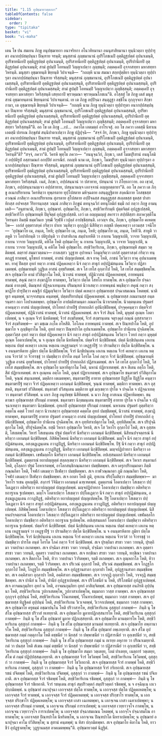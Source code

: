 ```yaml
---
title: "1.15 อุปชฺฌายวตฺตกถา"
tableOfContents: false
sidebar:
  order: 7
type: "tipitaka"
basket: "vi"
book: "vi-maha"
---
```



<DynamicBreadcrumb />

<Division number="64" book="vi-maha">

<Paragraph number="251" book="vi-maha">
เตน โข ปน สมเยน ภิกฺขู อนุปชฺฌายกา อนาจริยกา อโนวทิยมานา อนนุสาสิยมานา ทุนฺนิวตฺถา ทุปฺปารุตา อนากปฺปสมฺปนฺนา ปิณฺฑาย จรนฺติ; มนุสฺสานํ ภุญฺชมานานํ อุปริโภชเนปิ อุตฺติฏฺฐปตฺตํ อุปนาเมนฺติ, อุปริขาทนีเยปิ อุตฺติฏฺฐปตฺตํ อุปนาเมนฺติ, อุปริสายนีเยปิ อุตฺติฏฺฐปตฺตํ อุปนาเมนฺติ, อุปริปานีเยปิ อุตฺติฏฺฐปตฺตํ อุปนาเมนฺติ; สามํ สูปมฺปิ โอทนมฺปิ วิญฺญาเปตฺวา ภุญฺชนฺติ; ภตฺตคฺเคปิ อุจฺจาสทฺทา มหาสทฺทา วิหรนฺติ. มนุสฺสา อุชฺฌายนฺติ ขิยฺยนฺติ วิปาเจนฺติ—  “กถญฺหิ นาม สมณา สกฺยปุตฺติยา ทุนฺนิวตฺถา ทุปฺปารุตา อนากปฺปสมฺปนฺนา ปิณฺฑาย จริสฺสนฺติ; มนุสฺสานํ ภุญฺชมานานํ, อุปริโภชเนปิ อุตฺติฏฺฐปตฺตํ อุปนาเมสฺสนฺติ, อุปริขาทนีเยปิ อุตฺติฏฺฐปตฺตํ อุปนาเมสฺสนฺติ, อุปริสายนีเยปิ อุตฺติฏฺฐปตฺตํ อุปนาเมสฺสนฺติ, อุปริปานีเยปิ อุตฺติฏฺฐปตฺตํ อุปนาเมสฺสนฺติ; สามํ สูปมฺปิ โอทนมฺปิ วิญฺญาเปตฺวา ภุญฺชิสฺสนฺติ; ภตฺตคฺเคปิ อุจฺจาสทฺทา มหาสทฺทา วิหริสฺสนฺติ เสยฺยถาปิ พฺราหฺมณา พฺราหฺมณโภชเน”ติ.
</Paragraph>

<Paragraph number="252" book="vi-maha">
อโสฺสสุํ โข ภิกฺขู เตสํ มนุสฺสานํ อุชฺฌายนฺตานํ ขิยฺยนฺตานํ วิปาเจนฺตานํ. เย เต ภิกฺขู อปฺปิจฺฉา สนฺตุฏฺฐา ลชฺชิโน กุกฺกุจฺจกา สิกฺขากามา, เต อุชฺฌายนฺติ ขิยฺยนฺติ วิปาเจนฺติ—  “กถญฺหิ นาม ภิกฺขู ทุนฺนิวตฺถา ทุปฺปารุตา อนากปฺปสมฺปนฺนา ปิณฺฑาย จริสฺสนฺติ; มนุสฺสานํ ภุญฺชมานานํ, อุปริโภชเนปิ อุตฺติฏฺฐปตฺตํ อุปนาเมสฺสนฺติ, อุปริขาทนีเยปิ อุตฺติฏฺฐปตฺตํ อุปนาเมสฺสนฺติ, อุปริสายนีเยปิ อุตฺติฏฺฐปตฺตํ อุปนาเมสฺสนฺติ, อุปริปานีเยปิ อุตฺติฏฺฐปตฺตํ อุปนาเมสฺสนฺติ; สามํ สูปมฺปิ โอทนมฺปิ วิญฺญาเปตฺวา ภุญฺชิสฺสนฺติ; ภตฺตคฺเคปิ อุจฺจาสทฺทา มหาสทฺทา วิหริสฺสนฺตี”ติ. อถ โข เต ภิกฺขู …เป…  ภควโต เอตมตฺถํ อาโรเจสุํ.
</Paragraph>

<Paragraph number="253" book="vi-maha">
อถ โข ภควา เอตสฺมึ นิทาเน เอตสฺมึ ปกรเณ ภิกฺขุสํฆํ สนฺนิปาตาเปตฺวา ภิกฺขู ปฏิปุจฺฉิ—  “สจฺจํ กิร, ภิกฺขเว, ภิกฺขู ทุนฺนิวตฺถา ทุปฺปารุตา อนากปฺปสมฺปนฺนา ปิณฺฑาย จรนฺติ, มนุสฺสานํ ภุญฺชมานานํ อุปริโภชเนปิ อุตฺติฏฺฐปตฺตํ อุปนาเมนฺติ, อุปริขาทนีเยปิ อุตฺติฏฺฐปตฺตํ อุปนาเมนฺติ, อุปริสายนีเยปิ อุตฺติฏฺฐปตฺตํ อุปนาเมนฺติ, อุปริปานีเยปิ อุตฺติฏฺฐปตฺตํ อุปนาเมนฺติ, สามํ สูปมฺปิ โอทนมฺปิ วิญฺญาเปตฺวา ภุญฺชนฺติ, ภตฺตคฺเคปิ อุจฺจาสทฺทา มหาสทฺทา วิหรนฺตี”ติ? “สจฺจํ, ภควา”ติ. วิครหิ พุทฺโธ ภควา—  “อนนุจฺฉวิกํ, ภิกฺขเว, เตสํ โมฆปุริสานํ อนนุโลมิกํ อปฺปติรูปํ อสฺสามณกํ อกปฺปิยํ อกรณียํ. กถญฺหิ นาม เต, ภิกฺขเว, โมฆปุริสา ทุนฺนิวตฺถา ทุปฺปารุตา อนากปฺปสมฺปนฺนา ปิณฺฑาย จริสฺสนฺติ, มนุสฺสานํ ภุญฺชมานานํ อุปริโภชเนปิ อุตฺติฏฺฐปตฺตํ อุปนาเมสฺสนฺติ, อุปริขาทนีเยปิ อุตฺติฏฺฐปตฺตํ อุปนาเมสฺสนฺติ, อุปริสายนีเยปิ อุตฺติฏฺฐปตฺตํ อุปนาเมสฺสนฺติ, อุปริปานีเยปิ อุตฺติฏฺฐปตฺตํ อุปนาเมสฺสนฺติ, สามํ สูปมฺปิ โอทนมฺปิ วิญฺญาเปตฺวา ภุญฺชิสฺสนฺติ, ภตฺตคฺเคปิ อุจฺจาสทฺทา มหาสทฺทา วิหริสฺสนฺติ. เนตํ, ภิกฺขเว, อปฺปสนฺนานํ วา ปสาทาย, ปสนฺนานํ วา ภิโยฺยภาวาย. อถ เขฺวตํ, ภิกฺขเว, อปฺปสนฺนานญฺเจว อปฺปสาทาย, ปสนฺนานญฺจ เอกจฺจานํ อญฺญถตฺตายา”ติ. อถ โข ภควา เต ภิกฺขู อเนกปริยาเยน วิครหิตฺวา ทุพฺภรตาย ทุปฺโปสตาย มหิจฺฉตาย อสนฺตุฏฺฐิตาย สงฺคณิกาย โกสชฺชสฺส อวณฺณํ ภาสิตฺวา อเนกปริยาเยน สุภรตาย สุโปสตาย อปฺปิจฺฉสฺส สนฺตุฏฺฐสฺส สเลฺลขสฺส ธุตสฺส ปาสาทิกสฺส อปจยสฺส วีริยารมฺภสฺส วณฺณํ ภาสิตฺวา ภิกฺขูนํ ตทนุจฺฉวิกํ ตทนุโลมิกํ ธมฺมึ กถํ กตฺวา ภิกฺขู อามนฺเตสิ—
</Paragraph>

</Division>
<Division number="65" book="vi-maha">

<Paragraph number="254" book="vi-maha">
“อนุชานามิ, ภิกฺขเว, อุปชฺฌายํ. อุปชฺฌาโย, ภิกฺขเว, สทฺธิวิหาริกมฺหิ ปุตฺตจิตฺตํ อุปฏฺฐเปสฺสติ, สทฺธิวิหาริโก อุปชฺฌายมฺหิ ปิตุจิตฺตํ อุปฏฺฐเปสฺสติ. เอวํ เต อญฺญมญฺญํ สคารวา สปฺปติสฺสา สภาควุตฺติโน วิหรนฺตา อิมสฺมึ ธมฺมวินเย วุฑฺฒึ วิรุฬฺหึ เวปุลฺลํ อาปชฺชิสฺสนฺติ. เอวญฺจ ปน, ภิกฺขเว, อุปชฺฌาโย คเหตพฺโพ—  เอกํสํ อุตฺตราสงฺคํ กริตฺวา ปาเท วนฺทิตฺวา อุกฺกุฏิกํ นิสีทิตฺวา อญฺชลึ ปคฺคเหตฺวา เอวมสฺส วจนีโย—  ‘อุปชฺฌาโย เม, ภนฺเต, โหหิ; อุปชฺฌาโย เม, ภนฺเต, โหหิ; อุปชฺฌาโย เม, ภนฺเต, โหหี’ติ. สาหูติ วา ลหูติ วา โอปายิกนฺติ วา ปติรูปนฺติ วา ปาสาทิเกน สมฺปาเทหีติ วา กาเยน วิญฺญาเปติ, วาจาย วิญฺญาเปติ, กาเยน วาจาย วิญฺญาเปติ, คหิโต โหติ อุปชฺฌาโย; น กาเยน วิญฺญาเปติ, น วาจาย วิญฺญาเปติ, น กาเยน วาจาย วิญฺญาเปติ, น คหิโต โหติ อุปชฺฌาโย.
</Paragraph>

</Division>
<Division number="66" book="vi-maha">

<Paragraph number="255" book="vi-maha">
สทฺธิวิหาริเกน, ภิกฺขเว, อุปชฺฌายมฺหิ สมฺมา วตฺติตพฺพํ. ตตฺรายํ สมฺมาวตฺตนา—
</Paragraph>

<Paragraph number="256" book="vi-maha">
กาลเสฺสว วุฏฺฐาย อุปาหนา โอมุญฺจิตฺวา เอกํสํ อุตฺตราสงฺคํ กริตฺวา ทนฺตกฏฺฐํ ทาตพฺพํ, มุโขทกํ ทาตพฺพํ, อาสนํ ปญฺญเปตพฺพํ. สเจ ยาคุ โหติ, ภาชนํ โธวิตฺวา ยาคุ อุปนาเมตพฺพา. ยาคุํ ปีตสฺส อุทกํ ทตฺวา ภาชนํ ปฏิคฺคเหตฺวา นีจํ กตฺวา สาธุกํ อปฺปฏิฆํสนฺเตน โธวิตฺวา ปฏิสาเมตพฺพํ. อุปชฺฌายมฺหิ วุฏฺฐิเต อาสนํ อุทฺธริตพฺพํ. สเจ โส เทโส อุกฺลาโป โหติ, โส เทโส สมฺมชฺชิตพฺโพ.
</Paragraph>

<Paragraph number="257" book="vi-maha">
สเจ อุปชฺฌาโย คามํ ปวิสิตุกาโม โหติ, นิวาสนํ ทาตพฺพํ, ปฏินิวาสนํ ปฏิคฺคเหตพฺพํ, กายพนฺธนํ ทาตพฺพํ, สคุณํ กตฺวา สงฺฆาฏิโย ทาตพฺพา, โธวิตฺวา ปตฺโต โสทโก ทาตพฺโพ. สเจ อุปชฺฌาโย ปจฺฉาสมณํ อากงฺขติ, ติมณฺฑลํ ปฏิจฺฉาเทนฺเตน ปริมณฺฑลํ นิวาเสตฺวา กายพนฺธนํ พนฺธิตฺวา สคุณํ กตฺวา สงฺฆาฏิโย ปารุปิตฺวา คณฺฐิกํ ปฏิมุญฺจิตฺวา โธวิตฺวา ปตฺตํ คเหตฺวา อุปชฺฌายสฺส ปจฺฉาสมเณน โหตพฺพํ. นาติทูเร คนฺตพฺพํ, นาจฺจาสนฺเน คนฺตพฺพํ, ปตฺตปริยาปนฺนํ ปฏิคฺคเหตพฺพํ. น อุปชฺฌายสฺส ภณมานสฺส อนฺตรนฺตรา กถา โอปาเตตพฺพา. อุปชฺฌาโย อาปตฺติสามนฺตา ภณมาโน นิวาเรตพฺโพ.
</Paragraph>

<Paragraph number="258" book="vi-maha">
นิวตฺตนฺเตน ปฐมตรํ อาคนฺตฺวา อาสนํ ปญฺญเปตพฺพํ, ปาโททกํ ปาทปีฐํ ปาทกถลิกํ อุปนิกฺขิปิตพฺพํ, ปจฺจุคฺคนฺตฺวา ปตฺตจีวรํ ปฏิคฺคเหตพฺพํ, ปฏินิวาสนํ ทาตพฺพํ, นิวาสนํ ปฏิคฺคเหตพฺพํ. สเจ จีวรํ สินฺนํ โหติ, มุหุตฺตํ อุเณฺห โอตาเปตพฺพํ, น จ อุเณฺห จีวรํ นิทหิตพฺพํ; จีวรํ สงฺฆริตพฺพํ, จีวรํ สงฺฆรนฺเตน จตุรงฺคุลํ กณฺณํ อุสฺสาเรตฺวา จีวรํ สงฺฆริตพฺพํ—  มา มชฺเฌ ภงฺโค อโหสีติ. โอโภเค กายพนฺธนํ กาตพฺพํ.
</Paragraph>

<Paragraph number="259" book="vi-maha">
สเจ ปิณฺฑปาโต โหติ, อุปชฺฌาโย จ ภุญฺชิตุกาโม โหติ, อุทกํ ทตฺวา ปิณฺฑปาโต อุปนาเมตพฺโพ. อุปชฺฌาโย ปานีเยน ปุจฺฉิตพฺโพ. ภุตฺตาวิสฺส อุทกํ ทตฺวา ปตฺตํ ปฏิคฺคเหตฺวา นีจํ กตฺวา สาธุกํ อปฺปฏิฆํสนฺเตน โธวิตฺวา โวทกํ กตฺวา มุหุตฺตํ อุเณฺห โอตาเปตพฺโพ, น จ อุเณฺห ปตฺโต นิทหิตพฺโพ. ปตฺตจีวรํ นิกฺขิปิตพฺพํ. ปตฺตํ นิกฺขิปนฺเตน เอเกน หตฺเถน ปตฺตํ คเหตฺวา เอเกน หตฺเถน เหฏฺฐามญฺจํ วา เหฏฺฐาปีฐํ วา ปรามสิตฺวา ปตฺโต นิกฺขิปิตพฺโพ. น จ อนนฺตรหิตาย ภูมิยา ปตฺโต นิกฺขิปิตพฺโพ. จีวรํ นิกฺขิปนฺเตน เอเกน หตฺเถน จีวรํ คเหตฺวา เอเกน หตฺเถน จีวรวํสํ วา จีวรรชฺชุํ วา ปมชฺชิตฺวา ปารโต อนฺตํ โอรโต โภคํ กตฺวา จีวรํ นิกฺขิปิตพฺพํ. อุปชฺฌายมฺหิ วุฏฺฐิเต อาสนํ อุทฺธริตพฺพํ, ปาโททกํ ปาทปีฐํ ปาทกถลิกํ ปฏิสาเมตพฺพํ. สเจ โส เทโส อุกฺลาโป โหติ, โส เทโส สมฺมชฺชิตพฺโพ.
</Paragraph>

<Paragraph number="260" book="vi-maha">
สเจ อุปชฺฌาโย นหายิตุกาโม โหติ, นหานํ ปฏิยาเทตพฺพํ. สเจ สีเตน อตฺโถ โหติ, สีตํ ปฏิยาเทตพฺพํ. สเจ อุเณฺหน อตฺโถ โหติ, อุณฺหํ ปฏิยาเทตพฺพํ.
</Paragraph>

<Paragraph number="261" book="vi-maha">
สเจ อุปชฺฌาโย ชนฺตาฆรํ ปวิสิตุกาโม โหติ, จุณฺณํ สนฺเนตพฺพํ, มตฺติกา เตเมตพฺพา, ชนฺตาฆรปีฐํ อาทาย อุปชฺฌายสฺส ปิฏฺฐิโต ปิฏฺฐิโต คนฺตฺวา ชนฺตาฆรปีฐํ ทตฺวา จีวรํ ปฏิคฺคเหตฺวา เอกมนฺตํ นิกฺขิปิตพฺพํ, จุณฺณํ ทาตพฺพํ, มตฺติกา ทาตพฺพา. สเจ อุสฺสหติ, ชนฺตาฆรํ ปวิสิตพฺพํ. ชนฺตาฆรํ ปวิสนฺเตน มตฺติกาย มุขํ มกฺเขตฺวา ปุรโต จ ปจฺฉโต จ ปฏิจฺฉาเทตฺวา ชนฺตาฆรํ ปวิสิตพฺพํ. น เถเร ภิกฺขู อนุปขชฺช นิสีทิตพฺพํ. น นวา ภิกฺขู อาสเนน ปฏิพาหิตพฺพา. ชนฺตาฆเร อุปชฺฌายสฺส ปริกมฺมํ กาตพฺพํ. ชนฺตาฆรา นิกฺขมนฺเตน ชนฺตาฆรปีฐํ อาทาย ปุรโต จ ปจฺฉโต จ ปฏิจฺฉาเทตฺวา ชนฺตาฆรา นิกฺขมิตพฺพํ.
</Paragraph>

<Paragraph number="262" book="vi-maha">
อุทเกปิ อุปชฺฌายสฺส ปริกมฺมํ กาตพฺพํ. นหาเตน ปฐมตรํ อุตฺตริตฺวา อตฺตโน คตฺตํ โวทกํ กตฺวา นิวาเสตฺวา อุปชฺฌายสฺส คตฺตโต อุทกํ ปมชฺชิตพฺพํ, นิวาสนํ ทาตพฺพํ, สงฺฆาฏิ ทาตพฺพา, ชนฺตาฆรปีฐํ อาทาย ปฐมตรํ อาคนฺตฺวา อาสนํ ปญฺญเปตพฺพํ, ปาโททกํ ปาทปีฐํ ปาทกถลิกํ อุปนิกฺขิปิตพฺพํ, อุปชฺฌาโย ปานีเยน ปุจฺฉิตพฺโพ. สเจ อุทฺทิสาเปตุกาโม โหติ, อุทฺทิสิตพฺโพ. สเจ ปริปุจฺฉิตุกาโม โหติ, ปริปุจฺฉิตพฺโพ.
</Paragraph>

<Paragraph number="263" book="vi-maha">
ยสฺมึ วิหาเร อุปชฺฌาโย วิหรติ, สเจ โส วิหาโร อุกฺลาโป โหติ, สเจ อุสฺสหติ, โสเธตพฺโพ. วิหารํ โสเธนฺเตน ปฐมํ ปตฺตจีวรํ นีหริตฺวา เอกมนฺตํ นิกฺขิปิตพฺพํ. นิสีทนปจฺจตฺถรณํ นีหริตฺวา เอกมนฺตํ นิกฺขิปิตพฺพํ. ภิสิพิพฺโพหนํ นีหริตฺวา เอกมนฺตํ นิกฺขิปิตพฺพํ. มญฺโจ นีจํ กตฺวา สาธุกํ อปฺปฏิฆํสนฺเตน, อสงฺฆฏฺเฏนฺเตน กวาฏปิฏฺฐํ, นีหริตฺวา เอกมนฺตํ นิกฺขิปิตพฺโพ. ปีฐํ นีจํ กตฺวา สาธุกํ อปฺปฏิฆํสนฺเตน, อสงฺฆฏฺเฏนฺเตน กวาฏปิฏฺฐํ, นีหริตฺวา เอกมนฺตํ นิกฺขิปิตพฺพํ. มญฺจปฏิปาทกา นีหริตฺวา เอกมนฺตํ นิกฺขิปิตพฺพา. เขฬมลฺลโก นีหริตฺวา เอกมนฺตํ นิกฺขิปิตพฺโพ. อปเสฺสนผลกํ นีหริตฺวา เอกมนฺตํ นิกฺขิปิตพฺพํ. ภูมตฺถรณํ ยถาปญฺญตฺตํ สลฺลกฺเขตฺวา นีหริตฺวา เอกมนฺตํ นิกฺขิปิตพฺพํ. สเจ วิหาเร สนฺตานกํ โหติ, อุโลฺลกา ปฐมํ โอหาเรตพฺพํ, อาโลกสนฺธิกณฺณภาคา ปมชฺชิตพฺพา. สเจ เครุกปริกมฺมกตา ภิตฺติ กณฺณกิตา โหติ, โจฬกํ เตเมตฺวา ปีเฬตฺวา ปมชฺชิตพฺพา. สเจ กาฬวณฺณกตา ภูมิ กณฺณกิตา โหติ, โจฬกํ เตเมตฺวา ปีเฬตฺวา ปมชฺชิตพฺพา. สเจ อกตา โหติ ภูมิ, อุทเกน ปริปฺโผสิตฺวา สมฺมชฺชิตพฺพา—  มา วิหาโร รเชน อุหญฺญีติ. สงฺการํ วิจินิตฺวา เอกมนฺตํ ฉฑฺเฑตพฺพํ.
</Paragraph>

<Paragraph number="264" book="vi-maha">
ภูมตฺถรณํ โอตาเปตฺวา โสเธตฺวา ปปฺโผเฏตฺวา อติหริตฺวา ยถาปญฺญตฺตํ ปญฺญเปตพฺพํ. มญฺจปฏิปาทกา โอตาเปตฺวา ปมชฺชิตฺวา อติหริตฺวา ยถาฐาเน ฐเปตพฺพา. มญฺโจ โอตาเปตฺวา โสเธตฺวา ปปฺโผเฏตฺวา นีจํ กตฺวา สาธุกํ อปฺปฏิฆํสนฺเตน, อสงฺฆฏฺเฏนฺเตน กวาฏปิฏฺฐํ, อติหริตฺวา ยถาปญฺญตฺตํ ปญฺญเปตพฺโพ. ปีฐํ โอตาเปตฺวา โสเธตฺวา ปปฺโผเฏตฺวา นีจํ กตฺวา สาธุกํ อปฺปฏิฆํสนฺเตน, อสงฺฆฏฺเฏนฺเตน กวาฏปิฏฺฐํ, อติหริตฺวา ยถาปญฺญตฺตํ ปญฺญเปตพฺพํ. ภิสิพิพฺโพหนํ โอตาเปตฺวา โสเธตฺวา ปปฺโผเฏตฺวา อติหริตฺวา ยถาปญฺญตฺตํ ปญฺญเปตพฺพํ. นิสีทนปจฺจตฺถรณํ โอตาเปตฺวา โสเธตฺวา ปปฺโผเฏตฺวา อติหริตฺวา ยถาปญฺญตฺตํ ปญฺญเปตพฺพํ. เขฬมลฺลโก โอตาเปตฺวา ปมชฺชิตฺวา อติหริตฺวา ยถาฐาเน ฐเปตพฺโพ. อปเสฺสนผลกํ โอตาเปตฺวา ปมชฺชิตฺวา อติหริตฺวา ยถาฐาเน ฐเปตพฺพํ. ปตฺตจีวรํ นิกฺขิปิตพฺพํ. ปตฺตํ นิกฺขิปนฺเตน เอเกน หตฺเถน ปตฺตํ คเหตฺวา เอเกน หตฺเถน เหฏฺฐามญฺจํ วา เหฏฺฐาปีฐํ วา ปรามสิตฺวา ปตฺโต นิกฺขิปิตพฺโพ. น จ อนนฺตรหิตาย ภูมิยา ปตฺโต นิกฺขิปิตพฺโพ. จีวรํ นิกฺขิปนฺเตน เอเกน หตฺเถน จีวรํ คเหตฺวา เอเกน หตฺเถน จีวรวํสํ วา จีวรรชฺชุํ วา ปมชฺชิตฺวา ปารโต อนฺตํ โอรโต โภคํ กตฺวา จีวรํ นิกฺขิปิตพฺพํ.
</Paragraph>

<Paragraph number="265" book="vi-maha">
สเจ ปุรตฺถิมา สรชา วาตา วายนฺติ, ปุรตฺถิมา วาตปานา ถเกตพฺพา. สเจ ปจฺฉิมา สรชา วาตา วายนฺติ, ปจฺฉิมา วาตปานา ถเกตพฺพา. สเจ อุตฺตรา สรชา วาตา วายนฺติ, อุตฺตรา วาตปานา ถเกตพฺพา. สเจ ทกฺขิณา สรชา วาตา วายนฺติ, ทกฺขิณา วาตปานา ถเกตพฺพา. สเจ สีตกาโล โหติ, ทิวา วาตปานา วิวริตพฺพา, รตฺตึ ถเกตพฺพา. สเจ อุณฺหกาโล โหติ, ทิวา วาตปานา ถเกตพฺพา, รตฺตึ วิวริตพฺพา.
</Paragraph>

<Paragraph number="266" book="vi-maha">
สเจ ปริเวณํ อุกฺลาปํ โหติ, ปริเวณํ สมฺมชฺชิตพฺพํ. สเจ โกฏฺฐโก อุกฺลาโป โหติ, โกฏฺฐโก สมฺมชฺชิตพฺโพ. สเจ อุปฏฺฐานสาลา อุกฺลาปา โหติ, อุปฏฺฐานสาลา สมฺมชฺชิตพฺพา. สเจ อคฺคิสาลา อุกฺลาปา โหติ, อคฺคิสาลา สมฺมชฺชิตพฺพา. สเจ วจฺจกุฏิ อุกฺลาปา โหติ, วจฺจกุฏิ สมฺมชฺชิตพฺพา. สเจ ปานียํ น โหติ, ปานียํ อุปฏฺฐาเปตพฺพํ. สเจ ปริโภชนียํ น โหติ, ปริโภชนียํ อุปฏฺฐาเปตพฺพํ. สเจ อาจมนกุมฺภิยา อุทกํ น โหติ, อาจมนกุมฺภิยา อุทกํ อาสิญฺจิตพฺพํ.
</Paragraph>

<Paragraph number="267" book="vi-maha">
สเจ อุปชฺฌายสฺส อนภิรติ อุปฺปนฺนา โหติ, สทฺธิวิหาริเกน วูปกาเสตพฺโพ, วูปกาสาเปตพฺโพ, ธมฺมกถา วาสฺส กาตพฺพา. สเจ อุปชฺฌายสฺส กุกฺกุจฺจํ อุปฺปนฺนํ โหติ, สทฺธิวิหาริเกน วิโนเทตพฺพํ, วิโนทาเปตพฺพํ, ธมฺมกถา วาสฺส กาตพฺพา. สเจ อุปชฺฌายสฺส ทิฏฺฐิคตํ อุปฺปนฺนํ โหติ, สทฺธิวิหาริเกน วิเวเจตพฺพํ, วิเวจาเปตพฺพํ, ธมฺมกถา วาสฺส กาตพฺพา. สเจ อุปชฺฌาโย ครุธมฺมํ อชฺฌาปนฺโน โหติ ปริวาสารโห, สทฺธิวิหาริเกน อุสฺสุกฺกํ กาตพฺพํ—  กินฺติ นุ โข สํโฆ อุปชฺฌายสฺส ปริวาสํ ทเทยฺยาติ. สเจ อุปชฺฌาโย มูลายปฏิกสฺสนารโห โหติ, สทฺธิวิหาริเกน อุสฺสุกฺกํ กาตพฺพํ—  กินฺติ นุ โข สํโฆ อุปชฺฌายํ มูลาย ปฏิกเสฺสยฺยาติ. สเจ อุปชฺฌาโย มานตฺตารโห โหติ, สทฺธิวิหาริเกน อุสฺสุกฺกํ กาตพฺพํ—  กินฺติ นุ โข สํโฆ อุปชฺฌายสฺส มานตฺตํ ทเทยฺยาติ. สเจ อุปชฺฌาโย อพฺภานารโห โหติ, สทฺธิวิหาริเกน อุสฺสุกฺกํ กาตพฺพํ—  กินฺติ นุ โข สํโฆ อุปชฺฌายํ อพฺเภยฺยาติ. สเจ สํโฆ อุปชฺฌายสฺส กมฺมํ กตฺตุกาโม โหติ ตชฺชนียํ วา นิยสฺสํ วา ปพฺพาชนียํ วา ปฏิสารณียํ วา อุกฺเขปนียํ วา, สทฺธิวิหาริเกน อุสฺสุกฺกํ กาตพฺพํ—  กินฺติ นุ โข สํโฆ อุปชฺฌายสฺส กมฺมํ น กเรยฺย ลหุกาย วา ปริณาเมยฺยาติ. กตํ วา ปนสฺส โหติ สํเฆน กมฺมํ ตชฺชนียํ วา นิยสฺสํ วา ปพฺพาชนียํ วา ปฏิสารณียํ วา อุกฺเขปนียํ วา, สทฺธิวิหาริเกน อุสฺสุกฺกํ กาตพฺพํ—  กินฺติ นุ โข อุปชฺฌาโย สมฺมา วตฺเตยฺย, โลมํ ปาเตยฺย, เนตฺถารํ วตฺเตยฺย, สํโฆ ตํ กมฺมํ ปฏิปฺปสฺสมฺเภยฺยาติ.
</Paragraph>

<Paragraph number="268" book="vi-maha">
สเจ อุปชฺฌายสฺส จีวรํ โธวิตพฺพํ โหติ, สทฺธิวิหาริเกน โธวิตพฺพํ, อุสฺสุกฺกํ วา กาตพฺพํ—  กินฺติ นุ โข อุปชฺฌายสฺส จีวรํ โธวิเยถาติ. สเจ อุปชฺฌายสฺส จีวรํ กาตพฺพํ โหติ, สทฺธิวิหาริเกน กาตพฺพํ, อุสฺสุกฺกํ วา กาตพฺพํ—  กินฺติ นุ โข อุปชฺฌายสฺส จีวรํ กริเยถาติ. สเจ อุปชฺฌายสฺส รชนํ ปจิตพฺพํ โหติ, สทฺธิวิหาริเกน ปจิตพฺพํ, อุสฺสุกฺกํ วา กาตพฺพํ—  กินฺติ นุ โข อุปชฺฌายสฺส รชนํ ปจิเยถาติ. สเจ อุปชฺฌายสฺส จีวรํ รชิตพฺพํ โหติ, สทฺธิวิหาริเกน รชิตพฺพํ, อุสฺสุกฺกํ วา กาตพฺพํ—  กินฺติ นุ โข อุปชฺฌายสฺส จีวรํ รชิเยถาติ. จีวรํ รชนฺเตน สาธุกํ สมฺปริวตฺตกํ สมฺปริวตฺตกํ รชิตพฺพํ, น จ อจฺฉินฺเน เถเว ปกฺกมิตพฺพํ.
</Paragraph>

<Paragraph number="269" book="vi-maha">
น อุปชฺฌายํ อนาปุจฺฉา เอกจฺจสฺส ปตฺโต ทาตพฺโพ, น เอกจฺจสฺส ปตฺโต ปฏิคฺคเหตพฺโพ; น เอกจฺจสฺส จีวรํ ทาตพฺพํ, น เอกจฺจสฺส จีวรํ ปฏิคฺคเหตพฺพํ; น เอกจฺจสฺส ปริกฺขาโร ทาตพฺโพ, น เอกจฺจสฺส ปริกฺขาโร ปฏิคฺคเหตพฺโพ; น เอกจฺจสฺส เกสา เฉเทตพฺพา, น เอกจฺเจน เกสา เฉทาเปตพฺพา; น เอกจฺจสฺส ปริกมฺมํ กาตพฺพํ, น เอกจฺเจน ปริกมฺมํ การาเปตพฺพํ; น เอกจฺจสฺส เวยฺยาวจฺโจ กาตพฺโพ, น เอกจฺเจน เวยฺยาวจฺโจ การาเปตพฺโพ; น เอกจฺจสฺส ปจฺฉาสมเณน โหตพฺพํ, น เอกจฺโจ ปจฺฉาสมโณ อาทาตพฺโพ; น เอกจฺจสฺส ปิณฺฑปาโต นีหริตพฺโพ, น เอกจฺเจน ปิณฺฑปาโต นีหราเปตพฺโพ; น อุปชฺฌายํ อนาปุจฺฉา คาโม ปวิสิตพฺโพ; น สุสานํ คนฺตพฺพํ; น ทิสา ปกฺกมิตพฺพา. สเจ อุปชฺฌาโย คิลาโน โหติ, ยาวชีวํ อุปฏฺฐาตพฺโพ; วุฏฺฐานมสฺส อาคเมตพฺพนฺ”ติ.

</Paragraph>
</Division>

<Paragraph number="270" type="center" book="vi-maha">
อุปชฺฌายวตฺตํ นิฏฺฐิตํ.
</Paragraph>